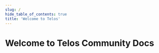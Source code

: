 ---
slug: /
hide_table_of_contents: true
title: 'Welcome to Telos'
---

# Welcome to Telos Community Docs